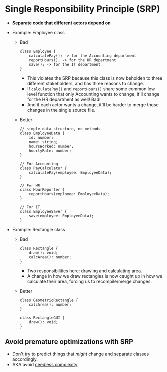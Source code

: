 # Single Responsibility Principle (SRP)

-   **Separate code that different actors depend on**
-   Example: Employee class

    -   Bad
        ```
        class Employee {
            calculatePay(); -> for the Accounting department
            reportHours(); -> for the HR department
            save(); -> for the IT department
        }
        ```
        -   This violates the SRP because this class is now beholden to three different stakeholders, and has three reasons to change.
        -   If `calculatePay()` and `reportHours()` share some common low level function that only Accounting wants to change,
            it'll change for the HR department as well! Bad!
        -   And if each actor wants a change, it'll be harder to merge those changes in the single source file.
    -   Better

        ```
        // simple data structure, no methods
        class EmployeeData {
            id: number;
            name: string;
            hoursWorked: number;
            hourlyRate: number;
        }

        // For Accounting
        class PayCalculator {
            calculatePay(employee: EmployeeData);
        }

        // For HR
        class HourReporter {
            reportHours(employee: EmployeeData);
        }

        // For IT
        class EmployeeSaver {
            save(employee: EmployeeData);
        }
        ```

-   Example: Rectangle class

    -   Bad
        ```
        class Rectangle {
            draw(): void;
            calcArea(): number;
        }
        ```
        -   Two responsibilities here: drawing and calculating area.
        -   A change in how we draw rectangles is now caught up in how we calculate their area, forcing us to recompile/merge changes.
    -   Better

        ```
        class GeometricRectangle {
            calcArea(): number;
        }

        class RectangleGUI {
            draw(): void;
        }
        ```

## Avoid premature optimizations with SRP

-   Don't try to predict things that _might_ change and separate classes accordingly.
-   AKA avoid [needless complexity](/solid-principles/smells)
